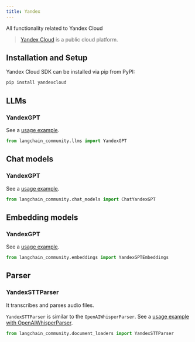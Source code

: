 ```yaml
---
title: Yandex
---
```


All functionality related to Yandex Cloud

>[Yandex Cloud](https://cloud.yandex.com/en/) is a public cloud platform.

## Installation and Setup

Yandex Cloud SDK can be installed via pip from PyPI:

```bash
pip install yandexcloud
```

## LLMs

### YandexGPT

See a [usage example](/oss/integrations/llms/yandex).

```python
from langchain_community.llms import YandexGPT
```

## Chat models

### YandexGPT

See a [usage example](/oss/integrations/chat/yandex).

```python
from langchain_community.chat_models import ChatYandexGPT
```

## Embedding models

### YandexGPT

See a [usage example](/oss/integrations/text_embedding/yandex).

```python
from langchain_community.embeddings import YandexGPTEmbeddings
```

## Parser

### YandexSTTParser

It transcribes and parses audio files.

`YandexSTTParser` is similar to the `OpenAIWhisperParser`.
See a [usage example with OpenAIWhisperParser](/oss/integrations/document_loaders/youtube_audio).

```python
from langchain_community.document_loaders import YandexSTTParser
```
